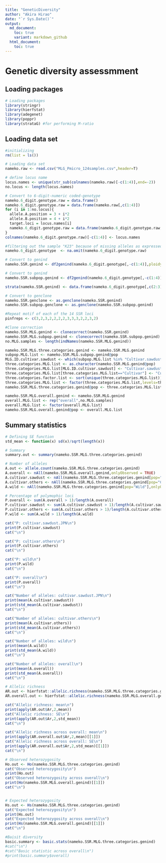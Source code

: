 ```yaml
---
title: "GeneticDiversity"
author: "Akira Hirao"
date: "`r Sys.Date()`"
output:
  md_document:
    toc: true
    variant: markdown_github
  html_document:
    toc: true
---
```


# Genetic diversity assessmment

## Loading packages

```r
# Loading packages
library(stringr)
library(hierfstat)
library(adegenet)
library(poppr)
library(strataG) #for performing M-ratio
```

## Loading data set

```r
#initializing
rm(list = ls())

# Loading data set
nameko.raw <- read.csv("MLG_Pmicro_124samples.csv",header=T)

# define locus name
locus.names <- unique(str_sub(colnames(nameko.raw)[-c(1:4)],end=-2))
no.locus <- length(locus.names)

# Convert to 6-digit-numeric coded-genotype
nameko.6_digit.genotype.raw = data.frame()
nameko.6_digit.genotype.raw = data.frame(nameko.raw[,c(1:4)])
for (i in 1:no.locus){
  allele.A.position = 3 + i*2
  allele.B.position = 4 + i*2
  target.loci = locus.names[i]
  nameko.6_digit.genotype.raw = data.frame(nameko.6_digit.genotype.raw, target.loci = paste(formatC(nameko.raw[,allele.A.position],width=3, flag="0"),formatC(nameko.raw[,allele.B.position],width=3, flag="0"),sep=""))
}
colnames(nameko.6_digit.genotype.raw)[-c(1:4)] <- locus.names

#filtering out the sample "K23" because of missing alleles as expressed "NA"
nameko.6_digit.genotype  <- na.omit(nameko.6_digit.genotype.raw)

# Convert to genind
nameko.SSR.genind <- df2genind(nameko.6_digit.genotype[,-c(1:4)],ploidy=2,ncode=3,ind.name=nameko.6_digit.genotype$ID,pop=nameko.6_digit.genotype$Category)

# Convert to genind
nameko.SSR.subpop.genind <- df2genind(nameko.6_digit.genotype[,-c(1:4)],ploidy=2,ncode=3,ind.name=nameko.6_digit.genotype$ID,pop=nameko.6_digit.genotype$Source)

strata(nameko.SSR.genind) <- data.frame(nameko.6_digit.genotype[,c(2:3)])

# Convert to genclone
nameko.SSR.genclone <- as.genclone(nameko.SSR.genind)
nameko.SSR.subpop.genclone <- as.genclone(nameko.SSR.subpop.genind)

#Repeat motif of each of the 14 SSR loci
pinfreps <- c(3,2,3,2,2,2,2,3,3,3,2,2,3,2)

#Clone correction
nameko.SSR.MLG.genind <- clonecorrect(nameko.SSR.genind)
nameko.SSR.MLG.subpop.genind <- clonecorrect(nameko.SSR.subpop.genind)
no.MLG.samples <- length(indNames(nameko.SSR.MLG.genind))

nameko.SSR.MLG.three.categories.genind <- nameko.SSR.MLG.genind
subpop.MLG.list <- nameko.SSR.MLG.subpop.genind@pop
MLG.ID.cultivar.sawdust <- which(subpop.MLG.list %in% "Cultivar.sawdust.JPN")
three.categories.MLG.list <- as.character(nameko.SSR.MLG.genind@pop)
three.categories.MLG.list[MLG.ID.cultivar.sawdust] <- "Cultivar.sawdust.JPN"
three.categories.MLG.list[three.categories.MLG.list=="Cultivar"] <- "Cultivar.others"
three.categories.factor.list <- sort(unique(three.categories.MLG.list))
three.categories.MLG.list <- factor(three.categories.MLG.list,levels=three.categories.factor.list)
nameko.SSR.MLG.three.categories.genind@pop <- three.categories.MLG.list

nameko.SSR.MLG.overall.genind <- nameko.SSR.MLG.genind
overall.MLG.list <- rep("overall",no.MLG.samples)
overall.MLG.list <- factor(overall.MLG.list)
nameko.SSR.MLG.overall.genind@pop <- overall.MLG.list

```

## Summary statistics

```r
# Defining SE function
std_mean <- function(x) sd(x)/sqrt(length(x))

# Summary
summary.out <- summary(nameko.SSR.MLG.three.categories.genind)

# Number of alleles
A.out <- allele.count(nameko.SSR.MLG.three.categories.genind)
A.overall <- nAll(nameko.SSR.MLG.overall.genind,onlyObserved = TRUE)
A.cultivar.sawdust <- nAll(nameko.SSR.MLG.three.categories.genind[pop="Cultivar.sawdust.JPN"],onlyObserved = TRUE)
A.cultivar.others <- nAll(nameko.SSR.MLG.three.categories.genind[pop="Cultivar.others"],onlyObserved = TRUE)
A.wild <- nAll(nameko.SSR.MLG.three.categories.genind[pop="Wild"],onlyObserved = TRUE)

# Percentage of polymophic loci
P.overall <- sum(A.overall > 1)/length(A.overall)
P.cultivar.sawdust <- sum(A.cultivar.sawdust > 1)/length(A.cultivar.sawdust)
P.cultivar.others <- sum(A.cultivar.others > 1)/length(A.cultivar.others)
P.wild <- sum(A.wild > 1)/length(A.wild)

cat("P: cultivar.sawdust.JPN\n")
print(P.cultivar.sawdust)
cat("\n")

cat("P: cultivar.others\n")
print(P.cultivar.others)
cat("\n")

cat("P: wild\n")
print(P.wild)
cat("\n")

cat("P: overall\n")
print(P.overall)
cat("\n")

cat("Number of alleles: cultivar.sawdust.JPN\n")
print(mean(A.cultivar.sawdust))
print(std_mean(A.cultivar.sawdust))
cat("\n")

cat("Number of alleles: cultivar.others\n")
print(mean(A.cultivar.others))
print(std_mean(A.cultivar.others))
cat("\n")

cat("Number of alleles: wild\n")
print(mean(A.wild))
print(std_mean(A.wild))
cat("\n")

cat("Number of alleles: overall\n")
print(mean(A.overall))
print(std_mean(A.overall))
cat("\n")

# Allelic richness
AR.out <- hierfstat::allelic.richness(nameko.SSR.MLG.three.categories.genind, min.n = 10)
AR.overall.out <- hierfstat::allelic.richness(nameko.SSR.MLG.overall.genind, min.n = 10)

cat("Allelic richness: mean\n")
print(apply(AR.out$Ar,2,mean))
cat("Allelic richness: SE\n")
print(apply(AR.out$Ar,2,std_mean))
cat("\n")

cat("Allelic richness across overall: mean\n")
print(apply(AR.overall.out$Ar,2,mean)[[1]])
cat("Allelic richness across overall: SE\n")
print(apply(AR.overall.out$Ar,2,std_mean)[[1]])
cat("\n")

# Observed heterozygosity
Ho.out <- Ho(nameko.SSR.MLG.three.categories.genind)
cat("Observed heterozygosity\n")
print(Ho.out)
cat("Observed heterozygosity across overall\n")
print(Ho(nameko.SSR.MLG.overall.genind)[[1]])
cat("\n")


# Expected heterozygosity
Hs.out <- Hs(nameko.SSR.MLG.three.categories.genind)
cat("Expected heterozygosity\n")
print(Hs.out)
cat("Expected heterozygosity across overall\n")
print(Hs(nameko.SSR.MLG.overall.genind)[[1]])
cat("\n")

#Baisit diversity
basic.summary <- basic.stats(nameko.SSR.MLG.three.categories.genind)
#cat("\n")
#cat("Basic statistic across overall\n")
#print(basic.summary$overall)
```

